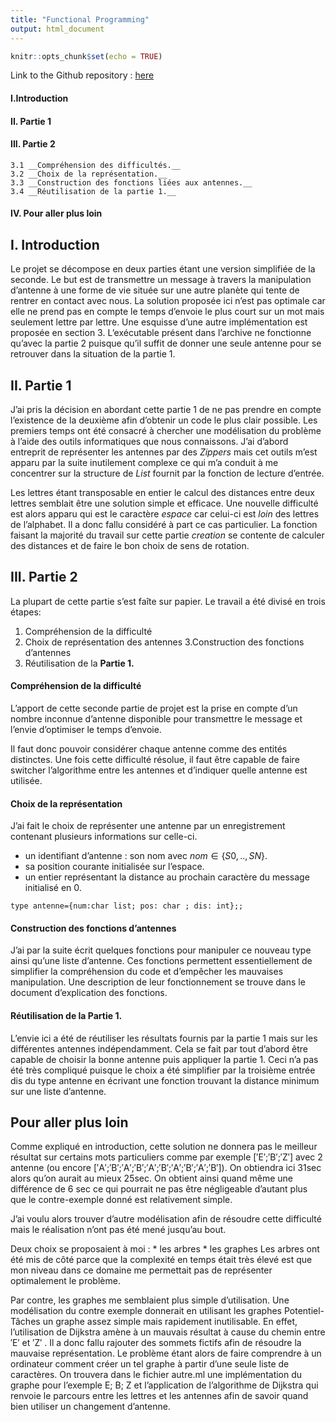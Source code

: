 ```yaml
---
title: "Functional Programming"
output: html_document
---
```


```r
knitr::opts_chunk$set(echo = TRUE)
```

Link to the Github repository : [here](https://github.com/NicolasMakaroff/Martien_Communication/)

#### I.Introduction

#### II. Partie 1 

#### III. Partie 2

    3.1 __Compréhension des difficultés.__
    3.2 __Choix de la représentation.__
    3.3 __Construction des fonctions liées aux antennes.__
    3.4 __Réutilisation de la partie 1.__
  
#### IV. Pour aller plus loin 



## I. Introduction

Le projet se décompose en deux parties étant une version simplifiée de la seconde. Le but est de transmettre un message à travers la manipulation d’antenne à une forme de vie située sur une autre planète qui tente de rentrer en contact avec nous.
La solution proposée ici n’est pas optimale car elle ne prend pas en compte le temps d’envoie le plus court sur un mot mais seulement lettre par lettre. Une esquisse d’une autre implémentation est proposée en section 3. L’exécutable présent dans l’archive ne fonctionne qu’avec la partie 2 puisque qu’il suffit de donner une seule antenne pour se retrouver dans la situation de la partie 1.


## II. Partie 1

J’ai pris la décision en abordant cette partie 1 de ne pas prendre en compte l’existence de la deuxième afin d’obtenir un code le plus clair possible. Les premiers temps ont  été consacré à chercher une modélisation du problème à l’aide des outils informatiques que nous connaissons. J’ai d’abord entreprit de représenter les antennes par des _Zippers_ mais cet outils m’est apparu par la suite inutilement complexe ce qui m’a conduit à me concentrer sur la structure de _List_ fournit par la fonction de lecture d’entrée.

Les lettres étant transposable en entier le calcul des distances entre deux lettres semblait être une solution simple et efficace. Une nouvelle difficulté est alors apparu qui est le caractère _espace_ car celui-ci est _loin_ des lettres de l’alphabet. Il a donc fallu considéré à part ce cas particulier. La fonction faisant la majorité du travail sur cette partie _creation_ se contente de calculer des distances et de faire le bon choix de sens de rotation.


## III. Partie 2 

La plupart de cette partie s'est faîte sur papier. Le travail a été divisé en trois étapes:

1. Compréhension de la difficulté
2. Choix de représentation des antennes
3.Construction des fonctions d'antennes
4. Réutilisation de la __Partie 1.__

#### Compréhension de la difficulté

L’apport de cette seconde partie de projet est la prise en compte d’un nombre inconnue d’antenne disponible pour transmettre le message et l’envie d’optimiser le temps d’envoie.

Il faut donc pouvoir considérer chaque antenne comme des entités distinctes. Une fois cette difficulté résolue, il faut être capable de faire switcher l’algorithme entre les antennes et d’indiquer quelle antenne est utilisée.

#### Choix de la représentation 

J’ai fait le choix de représenter une antenne par un enregistrement contenant plusieurs informations sur celle-ci.

* un identifiant d’antenne : son nom avec $nom\in \{S0,..,SN\}$.
* sa position courante initialisée sur l’espace.
* un entier représentant la distance au prochain caractère du message initialisé en 0.

```
type antenne={num:char list; pos: char ; dis: int};;
```

#### Construction des fonctions d'antennes

J’ai par la suite écrit quelques fonctions pour manipuler ce nouveau type ainsi qu’une liste d’antenne. Ces fonctions permettent essentiellement de simplifier la compréhension du code et d’empêcher les mauvaises manipulation.
Une description de leur fonctionnement se trouve dans le document d’explication des fonctions.

#### Réutilisation de la __Partie 1.__

L’envie ici a été de réutiliser les résultats fournis par la partie 1 mais sur les différentes antennes indépendamment. Cela se fait par tout d’abord être capable de choisir la bonne antenne puis appliquer la partie 1. Ceci n’a pas été très compliqué puisque le choix a été simplifier par la troisième entrée dis du type antenne en écrivant une fonction trouvant la distance minimum sur une liste d’antenne.

## Pour aller plus loin


Comme expliqué en introduction, cette solution ne donnera pas le meilleur résultat sur certains mots particuliers comme par exemple [′E′;′B′;′Z′] avec 2 antenne (ou encore [′A′;′B′;′A′;′B′;′A′;′B′;′A′;′B′;′A′;′B′]). On obtiendra ici 31sec alors qu’on aurait au mieux 25sec. On obtient ainsi quand même une différence de 6 sec ce qui pourrait ne pas être négligeable d’autant plus que le contre-exemple donné est relativement simple.

J’ai voulu alors trouver d’autre modélisation afin de résoudre cette difficulté mais le réalisation n’ont pas été mené jusqu’au bout.

Deux choix se proposaient à moi :
* les arbres
* les graphes
Les arbres ont été mis de côté parce que la complexité en temps était très élevé est que mon niveau dans ce domaine me permettait pas de représenter optimalement le problème.

Par contre, les graphes me semblaient plus simple d’utilisation. Une modélisation du contre exemple donnerait en utilisant les graphes Potentiel-Tâches un graphe assez simple mais rapidement inutilisable. En effet, l’utilisation de Dijkstra amène à un mauvais résultat à cause du chemin entre ′E′ et ′Z′ . Il a donc fallu rajouter des sommets fictifs afin de résoudre la mauvaise représentation. Le problème étant alors de faire comprendre à un ordinateur comment créer un tel graphe à partir d’une seule liste de caractères. On trouvera dans le fichier autre.ml une implémentation du graphe pour l’exemple E; B; Z et l’application de l’algorithme de Dijkstra qui renvoie le parcours entre les lettres et les antennes afin de savoir quand bien utiliser un changement d’antenne.

